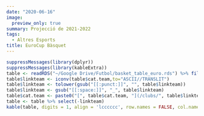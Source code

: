 ```yaml
---
date: "2020-06-16"
image:
  preview_only: true
summary: Projecció de 2021-2022
tags:
  - Altres Esports
title: EuroCup Bàsquet
---
```

```r
suppressMessages(library(dplyr))
suppressMessages(library(kableExtra))
table <- readRDS("~/Google Drive/Futbol/basket_table_euro.rds") %>% filter(league == "cup") %>% select(-league) %>% arrange(avg.rank)
table$linkteam <- iconv(table$cat.team,to="ASCII//TRANSLIT")
table$linkteam <- tolower(gsub("[[:punct:]]", "", table$linkteam))
table$linkteam <- gsub("[[:space:]]", "_", table$linkteam)
table$cat.team <- paste0("[", table$cat.team, "](/clubs/", table$linkteam,"_basquet)")
table <- table %>% select(-linkteam)
kable(table, digits = 1, align = 'lcccccc', row.names = FALSE, col.names = c('Club','Qualitat', 'Class.', 'G-P', 'Campió',"EuroLeague","Playoff")) %>% add_header_above(c('Projecció' = 2, 'Mitjana' = 2, 'Probabilitat (%)' = 3)) %>% column_spec(1, bold = T) %>% column_spec(2, border_right = T) %>% column_spec(4, border_right = T)
```

